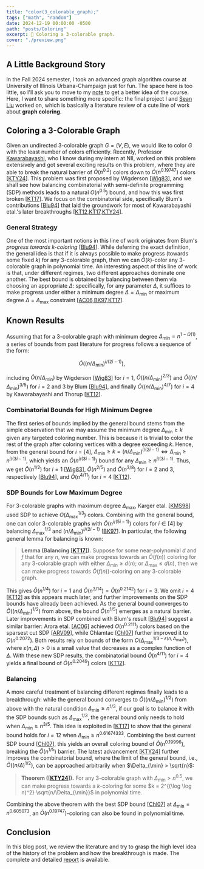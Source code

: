```yaml
---
title: "color(3_colorable_graph);"
tags: ["math", "random"]
date: 2024-12-19 00:00:00 -0500
path: "posts/Coloring"
excerpt: 🎨 Coloring a 3-colorable graph.
cover: "./preview.png"
---
```


## A Little Background Story

In the Fall 2024 semester, I took an advanced graph algorithm course at University of Illinois Urbana-Champaign just for fun. The space here is too little, so I'll ask you to move to my [note](../Notes/#fall-2024) to get a better idea of the course. Here, I want to share something more specific: the final project I and [Sean Liu](https://zhxnliu.me/about/) worked on, which is basically a literature review of a cute line of work about **graph coloring**.

## Coloring a 3-Colorable Graph

Given an undirected $3$-colorable graph $G = (V, E)$, we would like to color $G$ with the least number of colors efficiently. Recently, Professor [Kawarabayashi](https://kklab.nii.ac.jp/en/), who I know during my intern at NII, worked on this problem extensively and got several exciting results on this problem, where they are able to break the natural barrier of $\widetilde{O} (n^{0.2})$ colors down to $\widetilde{O} (n^{0.19747})$ colors \[[KTY24](https://arxiv.org/abs/2406.00357)\]. This problem was first proposed by Wigderson \[[Wig83](https://dl.acm.org/doi/10.1145/2157.2158)\], and we shall see how balancing combinatorial with semi-definite programming (SDP) methods leads to a natural $O(n^{0.5})$ bound, and how this was first broken \[[KT17](https://dl.acm.org/doi/10.1145/3001582)\]. We focus on the combinatorial side, specifically Blum's contributions \[[Blu94](https://dl.acm.org/doi/10.1145/176584.176586)\] that laid the groundwork for most of Kawarabayashi etal.'s later breakthroughs \[[KT12](https://arxiv.org/abs/1205.1254),[KT17](https://dl.acm.org/doi/10.1145/3001582),[KTY24](https://arxiv.org/abs/2406.00357)\].

### General Strategy

One of the most important notions in this line of work originates from Blum's *progress towards $k$-coloring* \[[Blu94](https://dl.acm.org/doi/10.1145/176584.176586)\]. While deferring the exact definition, the general idea is that if it is always possible to make progress (towards some fixed $k$) for any $3$-colorable graph, then we can $\widetilde{O}(k)$-color any $3$-colorable graph in polynomial time. An interesting aspect of this line of work is that, under different regimes, two different approaches dominate one another. The best bound is obtained by balancing between them via choosing an appropriate $\Delta$: specifically, for any parameter $\Delta$, it suffices to make progress under either a minimum degree $\Delta = \Delta_{\min }$ or maximum degree $\Delta = \Delta_{\max}$ constraint \[[AC06](https://dl.acm.org/doi/10.1145/1132516.1132548),[BK97](https://dl.acm.org/doi/10.1016/S0020-0190(96)00190-1),[KT17](https://dl.acm.org/doi/10.1145/3001582)\].

## Known Results

Assuming that for a $3$-colorable graph with minimum degree $\Delta_{\min} = n^{1 - \Omega(1)}$, a series of bounds from past literature for progress follows a sequence of the form:

```math
\widetilde{O}\left(\left(n/\Delta_{\min}\right)^{i/(2i-1)}\right),
```

including $\widetilde{O}(n/\Delta_{\min})$ by Wigderson \[[Wig83](https://dl.acm.org/doi/10.1145/2157.2158)\] for $i=1$, $\widetilde{O}((n/\Delta_{\min})^{2/3})$ and $\widetilde{O}((n/\Delta_{\min})^{3/5})$ for $i = 2$ and $3$ by Blum \[[Blu94](https://dl.acm.org/doi/10.1145/176584.176586)\], and finally $\widetilde{O}((n/\Delta_{\min})^{4/7})$ for $i = 4$ by Kawarabayashi and Thorup \[[KT12](https://arxiv.org/abs/1205.1254)\].

### Combinatorial Bounds for High Minimum Degree

The first series of bounds implied by the general bound stems from the simple observation that we may assume the minimum degree $\Delta_{\min} \geq k$ given any targeted coloring number. This is because it is trivial to color the rest of the graph after coloring vertices with a degree exceeding $k$. Hence, from the general bound for $i = [4]$, $\Delta_{\min} \geq k = (n/\Delta_{\min})^{i / (2i-1)} \iff \Delta_{\min} \geq n^{i / (3i-1)}$, which yields an $\widetilde{O}(n^{i/(3i-1)})$ bound for any $\Delta_{\min} \geq n^{i/(3i-1)}$. Thus, we get $\widetilde{O}(n^{1/2})$ for $i=1$ \[[Wig83](https://dl.acm.org/doi/10.1145/2157.2158)\], $\widetilde{O}(n^{2/5})$ and $\widetilde{O}(n^{3/8})$ for $i=2$ and $3$, respectively \[[Blu94](https://dl.acm.org/doi/10.1145/176584.176586)\], and $\widetilde{O}(n^{4/11})$ for $i=4$ \[[KT12](https://arxiv.org/abs/1205.1254)\].

### SDP Bounds for Low Maximum Degree

For $3$-colorable graphs with maximum degree $\Delta_{\max}$, Karger etal. \[[KMS98](https://arxiv.org/abs/cs/9812008)\] used SDP to achieve $O(\Delta_{\max}^{1/3})$ colors. Combining with the general bound, one can color $3$-colorable graphs with $\widetilde{O}(n^{i/(5i-1)})$ colors for $i \in [4]$ by balancing $\Delta_{\max}^{1/3}$ and $(n/\Delta_{\min})^{i/(2i-1)}$ \[[BK97](https://dl.acm.org/doi/10.1016/S0020-0190(96)00190-1)\]. In particular, the following general lemma for balancing is known:

>**Lemma (Balancing \[[KT17](https://dl.acm.org/doi/10.1145/3001582)\]).** Suppose for some near-polynomial $d$ and $f$ that for any $n$, we can make progress towards an $\widetilde{O}(f(n))$ coloring for any $3$-colorable graph with either $\Delta_{\min} \geq d(n)$; or $\Delta_{\max} \leq d(n)$, then we can make progress towards $\widetilde{O}(f(n))$-coloring on any $3$-colorable graph.

This gives $\widetilde{O}(n^{1/4})$ for $i=1$ and $\widetilde{O}(n^{3/14}) = \widetilde{O}(n^{0.2142})$ for $i = 3$. We omit $i=4$ \[[KT12](https://arxiv.org/abs/1205.1254)\] as this appears much later, and further improvements on the SDP bounds have already been achieved. As the general bound converges to $\widetilde{O}((n/\Delta_{\min})^{1/2})$ from above, the bound $\widetilde{O}(n^{1/5})$ emerges as a natural barrier. Later improvements in SDP combined with Blum's result \[[Blu94](https://dl.acm.org/doi/10.1145/176584.176586)\] suggest a similar barrier: Arora etal. \[[AC06](https://dl.acm.org/doi/10.1145/1132516.1132548)\] achieved $O(n^{0.2111})$ colors based on the sparsest cut SDP \[[ARV09](https://dl.acm.org/doi/10.1145/1502793.1502794)\], while Chlamtac \[[Chl07](https://ieeexplore.ieee.org/document/4389537)\] further improved it to $O(n^{0.2072})$. Both results rely on bounds of the form $O(\Delta_{\max}^{1/3 - \varepsilon(n, \Delta_{\max})})$, where $\varepsilon(n, \Delta) > 0$ is a small value that decreases as a complex function of $\Delta$. With these new SDP results, the combinatorial bound $\widetilde{O}(n^{4/11})$ for $i=4$ yields a final bound of $\widetilde{O}(n^{0.2049})$ colors \[[KT12](https://arxiv.org/abs/1205.1254)\].

### Balancing

A more careful treatment of balancing different regimes finally leads to a breakthrough: while the general bound converges to $\widetilde{O}((n/\Delta_{\min})^{1/2})$ from above with the natural condition $\Delta_{\min} \geq n^{1/3}$, if our goal is to balance it with the SDP bounds such as $\Delta_{\max}^{1/3}$, the general bound only needs to hold when $\Delta_{\min} \geq n^{3/5}$. This idea is exploited in \[[KT17](https://dl.acm.org/doi/10.1145/3001582)\] to show that the general bound holds for $i=12$ when $\Delta_{\min} \geq n^{0.61674333}$. Combining the best current SDP bound \[[Chl07](https://ieeexplore.ieee.org/document/4389537)\], this yields an overall coloring bound of $\widetilde{O}(n^{0.19996})$, breaking the $\widetilde{O}(n^{1/5})$ barrier. The latest advancement \[[KTY24](https://arxiv.org/abs/2406.00357)\] further improves the combinatorial bound, where the limit of the general bound, i.e., $\widetilde{O}((n/\Delta)^{1/2})$, can be approached arbitrarily when $\Delta_{\min} > \sqrt{n}$:

>**Theorem (\[[KTY24](https://arxiv.org/abs/2406.00357)\]).** For any $3$-colorable graph with $\Delta_{\min} > n^{0.5}$, we can make progress towards a $k$-coloring for some $k = 2^{(\log \log n)^2} \sqrt{n/\Delta_{\min}}$ in polynomial time.

Combining the above theorem with the best SDP bound \[[Chl07](https://ieeexplore.ieee.org/document/4389537)\] at $\Delta_{\min} = n^{0.605073}$, an $\widetilde{O}(n^{0.19747})$-coloring can also be found in polynomial time.

## Conclusion

In this blog post, we review the literature and try to grasp the high level idea of the history of the problem and how the breakthrough is made. The complete and detailed [report](./Coloring.pdf) is available.
